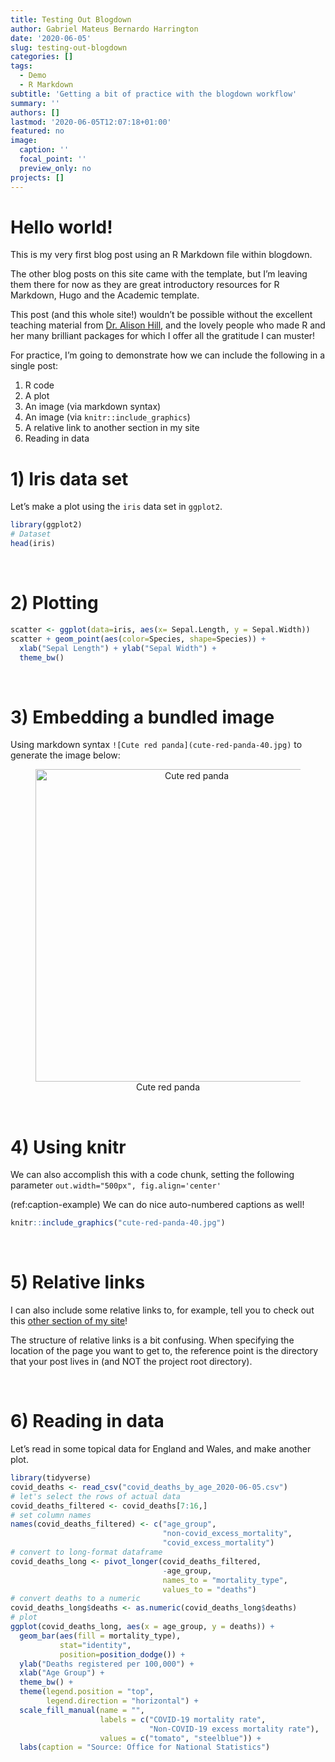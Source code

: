 ```yaml
---
title: Testing Out Blogdown
author: Gabriel Mateus Bernardo Harrington
date: '2020-06-05'
slug: testing-out-blogdown
categories: []
tags:
  - Demo
  - R Markdown
subtitle: 'Getting a bit of practice with the blogdown workflow'
summary: ''
authors: []
lastmod: '2020-06-05T12:07:18+01:00'
featured: no
image:
  caption: ''
  focal_point: ''
  preview_only: no
projects: []
---
```


# Hello world!
This is my very first blog post using an R Markdown file within blogdown.

The other blog posts on this site came with the template, but I'm leaving them there for now as they are great introductory resources for R Markdown, Hugo and the Academic template. 

This post (and this whole site!) wouldn't be possible without the excellent teaching material from [Dr. Alison Hill](https://alison.rbind.io/), and the lovely people who made R and her many brilliant packages for which I offer all the gratitude I can muster!

For practice, I'm going to demonstrate how we can include the following in a single post:

1) R code
2) A plot
3) An image (via markdown syntax)
4) An image (via `knitr::include_graphics`)
5) A relative link to another section in my site
6) Reading in data

# 1) Iris data set
Let's make a plot using the `iris` data set in `ggplot2`.
```r
library(ggplot2)
# Dataset
head(iris)
```


<br>

# 2) Plotting
```r
scatter <- ggplot(data=iris, aes(x= Sepal.Length, y = Sepal.Width))
scatter + geom_point(aes(color=Species, shape=Species)) +
  xlab("Sepal Length") + ylab("Sepal Width") +
  theme_bw()
```

<br>

# 3) Embedding a bundled image

Using markdown syntax `![Cute red panda](cute-red-panda-40.jpg)` to generate the image below:

<center> ![Cute red panda](cute-red-panda-40.jpg){width=500px} </center>

<br>

# 4) Using knitr

We can also accomplish this with a code chunk, setting the following parameter `out.width="500px", fig.align='center'`

(ref:caption-example) We can do nice auto-numbered captions as well!

```r
knitr::include_graphics("cute-red-panda-40.jpg")
```

<br>

# 5) Relative links 

I can also include some relative links to, for example, tell you to check out this [other section of my site](../../../../home/../)!

The structure of relative links is a bit confusing. 
When specifying the location of the page you want to get to, the reference point is the directory that your post lives in (and NOT the project root directory). 

<br>

# 6) Reading in data

Let's read in some topical data for England and Wales, and make another plot.

```r
library(tidyverse)
covid_deaths <- read_csv("covid_deaths_by_age_2020-06-05.csv")
# let's select the rows of actual data
covid_deaths_filtered <- covid_deaths[7:16,]
# set column names 
names(covid_deaths_filtered) <- c("age_group", 
                                  "non-covid_excess_mortality", 
                                  "covid_excess_mortality")
# convert to long-format dataframe
covid_deaths_long <- pivot_longer(covid_deaths_filtered, 
                                  -age_group, 
                                  names_to = "mortality_type", 
                                  values_to = "deaths")
# convert deaths to a numeric
covid_deaths_long$deaths <- as.numeric(covid_deaths_long$deaths)
# plot 
ggplot(covid_deaths_long, aes(x = age_group, y = deaths)) +
  geom_bar(aes(fill = mortality_type), 
           stat="identity", 
           position=position_dodge()) +
  ylab("Deaths registered per 100,000") +
  xlab("Age Group") +
  theme_bw() +
  theme(legend.position = "top",
        legend.direction = "horizontal") +
  scale_fill_manual(name = "", 
                    labels = c("COVID-19 mortality rate", 
                               "Non-COVID-19 excess mortality rate"), 
                    values = c("tomato", "steelblue")) +
  labs(caption = "Source: Office for National Statistics")
```

